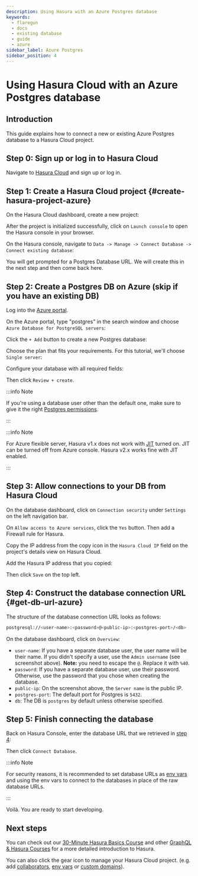```yaml
---
description: Using Hasura with an Azure Postgres database
keywords:
  - flaregun
  - docs
  - existing database
  - guide
  - azure
sidebar_label: Azure Postgres
sidebar_position: 4
---
```



# Using Hasura Cloud with an Azure Postgres database

## Introduction

This guide explains how to connect a new or existing Azure Postgres
database to a Hasura Cloud project.

## Step 0: Sign up or log in to Hasura Cloud

Navigate to [Hasura Cloud](https://cloud.hasura.io/signup/?pg=docs&plcmt=body&cta=navigate-to-hasura-cloud&tech=default)
and sign up or log in.

## Step 1: Create a Hasura Cloud project {#create-hasura-project-azure}

On the Hasura Cloud dashboard, create a new project:

<Thumbnail
  src="/img/graphql/cloud/cloud-dbs/create-hasura-cloud-project.png"
  alt="Create Hasura Cloud project"
  width="1000px"
/>

After the project is initialized successfully, click on `Launch console`
to open the Hasura console in your browser.

On the Hasura console, navigate to
`Data -> Manage -> Connect Database -> Connect existing database`:

You will get prompted for a Postgres Database URL. We will create this
in the next step and then come back here.

<Thumbnail
  src="/img/graphql/cloud/cloud-dbs/existing-db-setup.png"
  alt="Hasura Cloud database setup"
  width="700px"
/>

## Step 2: Create a Postgres DB on Azure (skip if you have an existing DB)

Log into the [Azure portal](https://portal.azure.com).

On the Azure portal, type "postgres" in the search window and choose
`Azure Database for PostgreSQL servers`:

<Thumbnail
  src="/img/graphql/cloud/cloud-dbs/azure/select-postgres-db.png"
  alt="Select Postgres database on Azure"
/>

Click the `+ Add` button to create a new Postgres database:

<Thumbnail
  src="/img/graphql/cloud/cloud-dbs/azure/add-postgres-db.png"
  alt="Add Postgres database on Azure"
/>

Choose the plan that fits your requirements. For this tutorial, we'll
choose `Single server`:

<Thumbnail
  src="/img/graphql/cloud/cloud-dbs/azure/pg-single-server.png"
  alt="Select single server on Azure"
  width="600px"
/>

Configure your database with all required fields:

<Thumbnail
  src="/img/graphql/cloud/cloud-dbs/azure/configure-db.png"
  alt="Configure database on Azure"
  width="600px"
/>

Then click `Review + create`.

:::info Note

If you're using a database user other than the default one, make sure to
give it the right [Postgres permissions](/graphql/cloud/getting-started/postgres-permissions.mdx#cloud-postgres-permissions).

:::

:::info Note

For Azure flexible server, Hasura v1.x does not work with
[JIT](https://www.postgresql.org/docs/11/runtime-config-query.html#GUC-JIT)
turned on. JIT can be turned off from Azure console. Hasura v2.x works
fine with JIT enabled.

:::

## Step 3: Allow connections to your DB from Hasura Cloud

On the database dashboard, click on `Connection security` under
`Settings` on the left navigation bar.

On `Allow access to Azure services`, click the `Yes` button. Then add a
Firewall rule for Hasura.

Copy the IP address from the copy icon in the `Hasura Cloud IP` field on
the project's details view on Hasura Cloud.

<Thumbnail
  src="/img/graphql/cloud/projects/hasura-cloud-ip.png"
  alt="Hasura Cloud IP field"
/>

Add the Hasura IP address that you copied:

<Thumbnail
  src="/img/graphql/cloud/cloud-dbs/azure/add-hasura-ip.png"
  alt="Add Hasura IP on Azure"
/>

Then click `Save` on the top left.

## Step 4: Construct the database connection URL {#get-db-url-azure}

The structure of the database connection URL looks as follows:

```bash
postgresql://<user-name>:<password>@<public-ip>:<postgres-port>/<db>
```

On the database dashboard, click on `Overview`:

<Thumbnail
  src="/img/graphql/cloud/cloud-dbs/azure/get-database-connection-string.png"
  alt="Construct the database connection string for Azure"
/>

- `user-name`: If you have a separate database user, the user name
  will be their name. If you didn't specify a user, use the
  `Admin username` (see screenshot above). **Note:** you need to
  escape the `@`. Replace it with `%40`.
- `password`: If you have a separate database user, use their
  password. Otherwise, use the password that you chose when creating
  the database.
- `public-ip`: On the screenshot above, the `Server name` is the
  public IP.
- `postgres-port`: The default port for Postgres is `5432`.
- `db`: The DB is `postgres` by default unless otherwise specified.

## Step 5: Finish connecting the database

Back on Hasura Console, enter the database URL that we retrieved in
[step 4](#get-db-url-azure):

<Thumbnail
  src="/img/graphql/cloud/getting-started/connect-db.png"
  alt="Database setup"
  width="600px"
/>

Then click `Connect Database`.

:::info Note

For security reasons, it is recommended to set database URLs as
[env vars](/graphql/cloud/projects/env-vars.mdx#manage-project-env-vars) and using the env vars to connect
to the databases in place of the raw database URLs.

:::

Voilà. You are ready to start developing.

<Thumbnail
  src="/img/graphql/cloud/cloud-dbs/hasura-console.png"
  alt="Hasura console"
/>

## Next steps

You can check out our [30-Minute Hasura Basics
Course](https://hasura.io/learn/graphql/hasura/introduction/) and other
[GraphQL & Hasura Courses](https://hasura.io/learn/) for a more detailed
introduction to Hasura.

You can also click the gear icon to manage your Hasura Cloud project.
(e.g. add [collaborators](/graphql/cloud/projects/collaborators.mdx#manage-project-collaborators),
[env vars](/graphql/cloud/projects/env-vars.mdx#manage-project-env-vars) or
[custom domains](/graphql/cloud/projects/domains.mdx#manage-project-domains)).

<Thumbnail
  src="/img/graphql/cloud/getting-started/project-manage.png"
  alt="Project actions"
  width="860px"
/>
